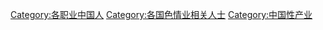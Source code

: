 [[Category:各职业中国人|Category:各职业中国人]]
[[Category:各国色情业相关人士|Category:各国色情业相关人士]]
[[Category:中国性产业|Category:中国性产业]]